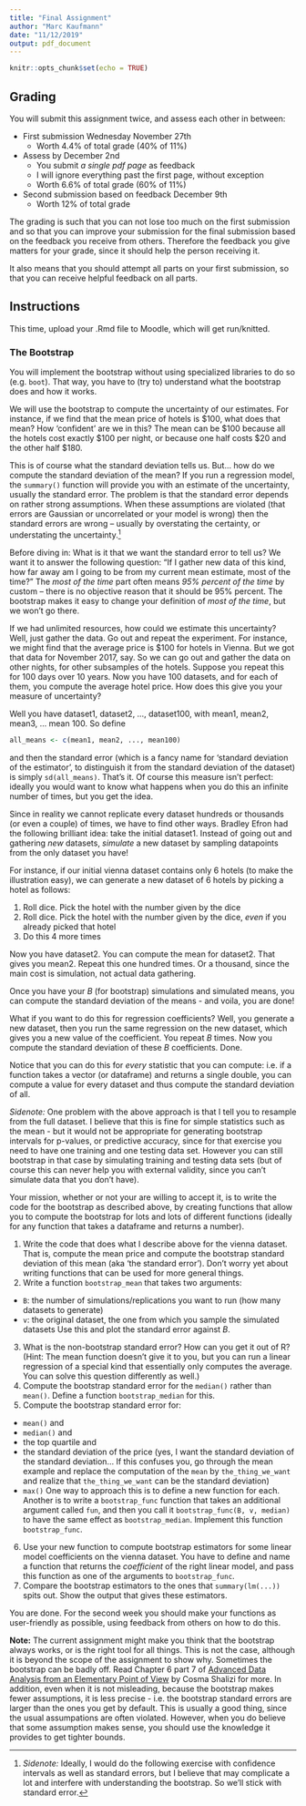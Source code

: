 ```yaml
---
title: "Final Assignment"
author: "Marc Kaufmann"
date: "11/12/2019"
output: pdf_document
---
```


```r
knitr::opts_chunk$set(echo = TRUE)
```

## Grading

You will submit this assignment twice, and assess each other in between:

- First submission Wednesday November 27th
  - Worth 4.4% of total grade (40% of 11%)
- Assess by December 2nd
  - You submit *a single pdf page* as feedback
  - I will ignore everything past the first page, without exception
  - Worth 6.6% of total grade (60% of 11%)
- Second submission based on feedback December 9th
  - Worth 12% of total grade

The grading is such that you can not lose too much on the first submission and so that you can improve your submission for the final submission based on the feedback you receive from others. Therefore the feedback you give matters for your grade, since it should help the person receiving it.

It also means that you should attempt all parts on your first submission, so that you can receive helpful feedback on all parts.

## Instructions

This time, upload your .Rmd file to Moodle, which will get run/knitted.

### The Bootstrap

You will implement the bootstrap without using specialized libraries to do so (e.g. `boot`). That way, you have to (try to) understand what the bootstrap does and how it works. 

We will use the bootstrap to compute the uncertainty of our estimates. For instance, if we find that the mean price of hotels is \$100, what does that mean? How 'confident' are we in this? The mean can be \$100 because all the hotels cost exactly \$100 per night, or because one half costs \$20 and the other half \$180.

This is of course what the standard deviation tells us. But... how do we compute the standard deviation of the mean? If you run a regression model, the `summary()` function will provide you with an estimate of the uncertainty, usually the standard error. The problem is that the standard error depends on rather strong assumptions. When these assumptions are violated (that errors are Gaussian or uncorrelated or your model is wrong) then the standard errors are wrong -- usually by overstating the certainty, or understating the uncertainty.^[*Sidenote:* Ideally, I would do the following exercise with confidence intervals as well as standard errors, but I believe that may complicate a lot and interfere with understanding the bootstrap. So we'll stick with standard error.]

Before diving in: What is it that we want the standard error to tell us? We want it to answer the following question: "If I gather new data of this kind, how far away am I going to be from my current mean estimate, most of the time?" The *most of the time* part often means *95% percent of the time* by custom -- there is no objective reason that it should be 95% percent. The bootstrap makes it easy to change your definition of *most of the time*, but we won't go there.

If we had unlimited resources, how could we estimate this uncertainty? Well, just gather the data. Go out and repeat the experiment. For instance, we might find that the average price is \$100 for hotels in Vienna. But we got that data for November 2017, say. So we can go out and gather the data on other nights, for other subsamples of the hotels. Suppose you repeat this for 100 days over 10 years. Now you have 100 datasets, and for each of them, you compute the average hotel price. How does this give you your measure of uncertainty?

Well you have dataset1, dataset2, ..., dataset100, with mean1, mean2, mean3, ... mean 100. So define

```r
all_means <- c(mean1, mean2, ..., mean100)
```

and then the standard error (which is a fancy name for 'standard deviation of the estimator', to distinguish it from the standard deviation of the dataset) is simply `sd(all_means)`. That's it. Of course this measure isn't perfect: ideally you would want to know what happens when you do this an infinite number of times, but you get the idea.

Since in reality we cannot replicate every dataset hundreds or thousands (or even a couple) of times, we have to find other ways. Bradley Efron had the following brilliant idea: take the initial dataset1. Instead of going out and gathering *new* datasets, *simulate* a new dataset by sampling datapoints from the only dataset you have! 

For instance, if our initial vienna dataset contains only 6 hotels (to make the illustration easy), we can generate a new dataset of 6 hotels by picking a hotel as follows:

1. Roll dice. Pick the hotel with the number given by the dice
1. Roll dice. Pick the hotel with the number given by the dice, *even* if you already picked that hotel
1. Do this 4 more times

Now you have dataset2. You can compute the mean for dataset2. That gives you mean2. Repeat this one hundred times. Or a thousand, since the main cost is simulation, not actual data gathering.

Once you have your $B$ (for bootstrap) simulations and simulated means, you can compute the standard deviation of the means - and voila, you are done!

What if you want to do this for regression coefficients? Well, you generate a new dataset, then you run the same regression on the new dataset, which gives you a new value of the coefficient. You repeat $B$ times. Now you compute the standard deviation of these $B$ coefficients. Done.

Notice that you can do this for *every* statistic that you can compute: i.e. if a function takes a vector (or dataframe) and returns a single double, you can compute a value for every dataset and thus compute the standard deviation of all.

*Sidenote:* One problem with the above approach is that I tell you to resample from the full dataset. I believe that this is fine for simple statistics such as the mean - but it would not be appropriate for generating bootstrap intervals for p-values, or predictive accuracy, since for that exercise you need to have one training and one testing data set. However you can still bootstrap in that case by simulating training and testing data sets (but of course this can never help you with external validity, since you can't simulate data that you don't have).

Your mission, whether or not your are willing to accept it, is to write the code for the bootstrap as described above, by creating functions that allow you to compute the bootstrap for lots and lots of different functions (ideally for any function that takes a dataframe and returns a number).

1. Write the code that does what I describe above for the vienna dataset. That is, compute the mean price and compute the bootstrap standard deviation of this mean (aka 'the standard error'). Don't worry yet about writing functions that can be used for more general things.
2. Write a function `bootstrap_mean` that takes two arguments:
- `B`: the number of simulations/replications you want to run (how many datasets to generate)
- `v`: the original dataset, the one from which you sample the simulated datasets
Use this and plot the standard error against $B$.
3. What is the non-bootstrap standard error? How can you get it out of R? (Hint: The mean function doesn't give it to you, but you can run a linear regression of a special kind that essentially only computes the average. You can solve this question differently as well.)
4. Compute the bootstrap standard error for the `median()` rather than `mean()`. Define a function `bootstrap_median` for this.
5. Compute the bootstrap standard error for:
  - `mean()` and
  - `median()` and
  - the top quartile and
  - the standard deviation of the price (yes, I want the standard deviation of the standard deviation... If this confuses you, go through the mean example and replace the computation of the `mean` by `the_thing_we_want` and realize that `the_thing_we_want` can be the standard deviation)
  - `max()`
One way to approach this is to define a new function for each. Another is to write a `bootstrap_func` function that takes an additional argument called `fun`, and then you call it `bootstrap_func(B, v, median)` to have the same effect as `bootstrap_median`. Implement this function `bootstrap_func`.
6. Use your new function to compute bootstrap estimators for some linear model coefficients on the vienna dataset. You have to define and name a function that returns the *coefficient* of the right linear model, and pass this function as one of the arguments to `bootstrap_func`.
7. Compare the bootstrap estimators to the ones that `summary(lm(...))` spits out. Show the output that gives these estimators.

You are done. For the second week you should make your functions as user-friendly as possible, using feedback from others on how to do this.

**Note:** The current assignment might make you think that the bootstrap always works, or is the right tool for all things. This is not the case, although it is beyond the scope of the assignment to show why. Sometimes the bootstrap can be badly off. Read Chapter 6 part 7 of [Advanced Data Analysis from an Elementary Point of View](http://www.stat.cmu.edu/~cshalizi/ADAfaEPoV/) by Cosma Shalizi for more. In addition, even when it is not misleading, because the bootstrap makes fewer assumptions, it is less precise - i.e. the bootstrap standard errors are larger than the ones you get by default. This is usually a good thing, since the usual assumpations are often violated. However, when you do believe that some assumption makes sense, you should use the knowledge it provides to get tighter bounds.